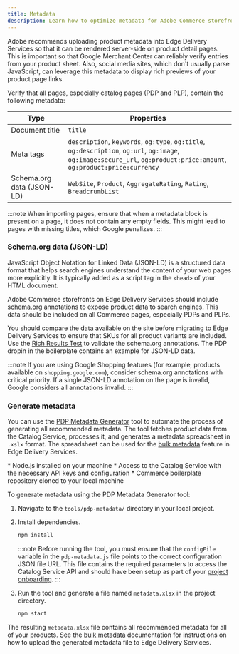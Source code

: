 ```yaml
---
title: Metadata
description: Learn how to optimize metadata for Adobe Commerce storefronts on Edge Delivery Services.
---
```



Adobe recommends uploading product metadata into Edge Delivery Services so that it can be rendered server-side on product detail pages. This is important so that Google Merchant Center can reliably verify entries from your product sheet. Also, social media sites, which don't usually parse JavaScript, can leverage this metadata to display rich previews of your product page links.

Verify that all pages, especially catalog pages (PDP and PLP), contain the following metadata:

| Type                      | Properties                                                                                                                                                              |
|---------------------------|-------------------------------------------------------------------------------------------------------------------------------------------------------------------------|
| Document title            | `title`                                                                                                                                                                 |
| Meta tags                 | `description`, `keywords`, `og:type`, `og:title`, `og:description`, `og:url`, `og:image`, `og:image:secure_url`, `og:product:price:amount`, `og:product:price:currency` |
| Schema.org data (JSON-LD) | `WebSite`, `Product`, `AggregateRating`, `Rating`, `BreadcrumbList`                                                                                                     |

:::note
When importing pages, ensure that when a metadata block is present on a page, it does not contain any empty fields. This might lead to pages with missing titles, which Google penalizes.
:::

### Schema.org data (JSON-LD)

JavaScript Object Notation for Linked Data (JSON-LD) is a structured data format that helps search engines understand the content of your web pages more explicitly. It is typically added as a script tag in the `<head>` of your HTML document.

Adobe Commerce storefronts on Edge Delivery Services should include [schema.org](https://schema.org/) annotations to expose product data to search engines. This data should be included on all Commerce pages, especially PDPs and PLPs.

You should compare the data available on the site before migrating to Edge Delivery Services to ensure that SKUs for all product variants are included. Use the [Rich Results Test](https://search.google.com/test/rich-results) to validate the schema.org annotations. The PDP dropin in the boilerplate contains an example for JSON-LD data.

:::note
If you are using Google Shopping features (for example, products available on `shopping.google.com`), consider schema.org annotations with critical priority. If a single JSON-LD annotation on the page is invalid, Google considers all annotations invalid.
:::

### Generate metadata

You can use the [PDP Metadata Generator](https://github.com/hlxsites/aem-boilerplate-commerce/tree/main/tools/pdp-metadata) tool to automate the process of generating all recommended metadata. The tool fetches product data from the Catalog Service, processes it, and generates a metadata spreadsheet in `.xslx` format. The spreadsheet can be used for the [bulk metadata](https://www.aem.live/docs/bulk-metadata) feature in Edge Delivery Services.

<Aside type="cool" title="Prerequisites">
* Node.js installed on your machine
* Access to the Catalog Service with the necessary API keys and configuration
* Commerce boilerplate repository cloned to your local machine
</Aside>

To generate metadata using the PDP Metadata Generator tool:

<Steps>

1. Navigate to the `tools/pdp-metadata/` directory in your local project.
1. Install dependencies.
  
   ```bash
   npm install
   ```

   :::note
   Before running the tool, you must ensure that the `configFile` variable in the `pdp-metadata.js` file points to the correct configuration JSON file URL. This file contains the required parameters to access the Catalog Service API and should have been setup as part of your [project onboarding](/setup/commerce-configuration/).
   :::

1. Run the tool and generate a file named `metadata.xlsx` in the project directory.

   ```bash
   npm start
   ```

</Steps>

The resulting `metadata.xlsx` file contains all recommended metadata for all of your products. See the [bulk metadata](https://www.aem.live/docs/bulk-metadata) documentation for instructions on how to upload the generated metadata file to Edge Delivery Services.